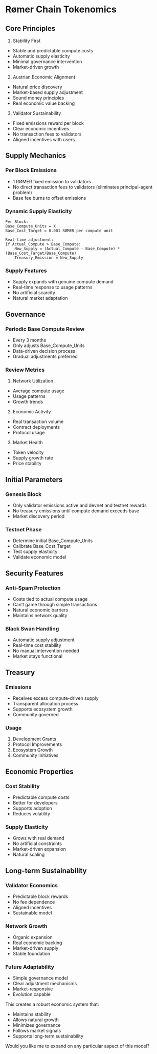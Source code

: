 # Rømer Chain Tokenomics

## Core Principles

1. Stability First
- Stable and predictable compute costs
- Automatic supply elasticity
- Minimal governance intervention
- Market-driven growth

2. Austrian Economic Alignment
- Natural price discovery
- Market-based supply adjustment
- Sound money principles
- Real economic value backing

3. Validator Sustainability
- Fixed emissions reward per block
- Clear economic incentives
- No transaction fees to validators
- Aligned incentives with users

## Supply Mechanics

### Per Block Emissions
- 1 RØMER fixed emission to validators
- No direct transaction fees to validators (eliminates principal-agent problem)
- Base fee burns to offset emissions

### Dynamic Supply Elasticity
```
Per Block:
Base_Compute_Units = X
Base_Cost_Target = 0.001 RØMER per compute unit

Real-time adjustment:
If Actual_Compute > Base_Compute:
    New_Supply = (Actual_Compute - Base_Compute) * (Base_Cost_Target/Base_Compute)
    Treasury_Emission = New_Supply
```

### Supply Features
- Supply expands with genuine compute demand
- Real-time response to usage patterns
- No artificial scarcity
- Natural market adaptation

## Governance

### Periodic Base Compute Review
- Every 3 months
- Only adjusts Base_Compute_Units
- Data-driven decision process
- Gradual adjustments preferred

### Review Metrics
1. Network Utilization
- Average compute usage
- Usage patterns
- Growth trends

2. Economic Activity
- Real transaction volume
- Contract deployments
- Protocol usage

3. Market Health
- Token velocity
- Supply growth rate
- Price stability

## Initial Parameters

### Genesis Block
- Only validator emissions active and devnet and testnet rewards
- No treasury emissions until compute demand exceeds base
- Market discovery period

### Testnet Phase
- Determine initial Base_Compute_Units
- Calibrate Base_Cost_Target
- Test supply elasticity
- Validate economic model

## Security Features

### Anti-Spam Protection
- Costs tied to actual compute usage
- Can't game through simple transactions
- Natural economic barriers
- Maintains network quality

### Black Swan Handling
- Automatic supply adjustment
- Real-time cost stability
- No manual intervention needed
- Market stays functional

## Treasury

### Emissions
- Receives excess compute-driven supply
- Transparent allocation process
- Supports ecosystem growth
- Community governed

### Usage
1. Development Grants
2. Protocol Improvements
3. Ecosystem Growth
4. Community Initiatives

## Economic Properties

### Cost Stability
- Predictable compute costs
- Better for developers
- Supports adoption
- Reduces volatility

### Supply Elasticity
- Grows with real demand
- No artificial constraints
- Market-driven expansion
- Natural scaling

## Long-term Sustainability

### Validator Economics
- Predictable block rewards
- No fee dependence
- Aligned incentives
- Sustainable model

### Network Growth
- Organic expansion
- Real economic backing
- Market-driven supply
- Stable foundation

### Future Adaptability
- Simple governance model
- Clear adjustment mechanisms
- Market-responsive
- Evolution capable

This creates a robust economic system that:

- Maintains stability
- Allows natural growth
- Minimizes governance
- Follows market signals
- Supports long-term sustainability

Would you like me to expand on any particular aspect of this model?